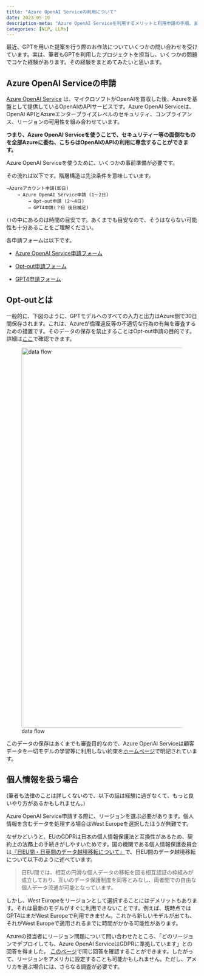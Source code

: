 ```yaml
---
title: "Azure OpenAI Serviceの利用について"
date: 2023-05-10
description-meta: "Azure OpenAI Serviceを利用するメリットと利用申請の手順、また個人情報を扱う場合の注意点についてまとめました"
categories: [NLP, LLMs]
---
```


最近、GPTを用いた提案を行う際のお作法についていくつかの問い合わせを受けています。実は、筆者もGPTを利用したプロジェクトを担当し、いくつかの問題でコケた経験があります。その経験をまとめてみたいと思います。

## Azure OpenAI Serviceの申請

[Azure OpenAI Service](https://azure.microsoft.com/ja-jp/products/cognitive-services/openai-service) は、マイクロソフトがOpenAIを買収した後、Azureを基盤として提供しているOpenAIのAPIサービスです。Azure OpenAI Serviceは、OpenAI APIとAzureエンタープライズレベルのセキュリティ、コンプライアンス、リージョンの可用性を組み合わせています。

**つまり、Azure OpenAI Serviceを使うことで、セキュリティー等の面倒なものを全部Azureに委ね、こちらはOpenAIのAPIの利用に専念することができます。**

Azure OpenAI Serviceを使うために、いくつかの事前準備が必要です。

その流れは以下です。階層構造は先決条件を意味しています。

```         
→Azureアカウント申請(即日)
    → Azure OpenAI Service申請 (1〜2日)
        → Opt-out申請 (2〜4日)
        → GPT4申請(？日 後日補足)
```

::: callout-caution
`()`の中にあるのは時間の目安です。あくまでも目安なので、そうはならない可能性も十分あることをご理解ください。
:::

各申請フォームは以下です。

-   [Azure OpenAI Service申請フォーム](https://customervoice.microsoft.com/Pages/ResponsePage.aspx?id=v4j5cvGGr0GRqy180BHbR7en2Ais5pxKtso_Pz4b1_xUOFA5Qk1UWDRBMjg0WFhPMkIzTzhKQ1dWNyQlQCN0PWcu)

-   [Opt-out申請フォーム](https://customervoice.microsoft.com/Pages/ResponsePage.aspx?id=v4j5cvGGr0GRqy180BHbR7en2Ais5pxKtso_Pz4b1_xURE01NDY1OUhBRzQ3MkQxMUhZSE1ZUlJKTiQlQCN0PW)

-   [GPT4申請フォーム](https://customervoice.microsoft.com/Pages/ResponsePage.aspx?id=v4j5cvGGr0GRqy180BHbR7en2Ais5pxKtso_Pz4b1_xURjE4QlhVUERGQ1NXOTlNT0w1NldTWjJCMSQlQCN0PWcu)

## Opt-outとは

一般的に、下図のように、GPTモデルへのすべての入力と出力はAzure側で30日間保存されます。これは、Azureが倫理違反等の不適切な行為の有無を審査するための措置です。そのデータの保存を禁止することはOpt-out申請の目的です。 詳細は[ここ](https://learn.microsoft.com/en-us/legal/cognitive-services/openai/data-privacy#can-a-customer-opt-out-of-the-logging-and-human-review-process)で確認できます。

![data flow](images/paste-1.png){fig-alt="data flow" width="1000"}

::: callout-note
このデータの保存はあくまでも審査目的なので、Azure OpenAI Serviceは顧客データを一切モデルの学習等に利用しない約束を[ホームページ](https://learn.microsoft.com/en-us/legal/cognitive-services/openai/data-privacy#is-customer-data-used-to-train-the-openai-models)で明記されています。
:::

## 個人情報を扱う場合

::: callout-caution
(筆者も法律のことは詳しくないので、以下の話は経験に過ぎなくて、もっと良いやり方があるかもしれません。)
:::

Azure OpenAI Service申請する際に、リージョンを選ぶ必要があります。個人情報を含むデータを処理する場合はWest Europeを選択したほうが無難です。 

なぜかどいうと、EUのGDPRは日本の個人情報保護法と互換性があるため、契約上の法務上の手続きがしやすいためです。国の機関である個人情報保護委員会は[『日EU間・日英間のデータ越境移転について』]( https://www.ppc.go.jp/enforcement/cooperation/cooperation/sougoninshou/index.html)で、日EU間のデータ越境移転について以下のように述べています。

> 日EU間では、相互の円滑な個人データの移転を図る相互認証の枠組みが成立しており、互いのデータ保護制度を同等とみなし、両者間での自由な個人データ流通が可能となっています。

しかし、West Europeをリージョンとして選択することにはデメリットもあります。それは最新のモデルがすぐに利用できないことです。例えば、現時点ではGPT4はまだWest Europeで利用できません。これから新しいモデルが出ても、それがWest Europeで適用されるまでに時間がかかる可能性があります。

::: callout-note
Azureの担当者にリージョン問題について問い合わせたところ、「どのリージョンでデプロイしても、Azure OpenAI ServiceはGDPRに準拠しています」との回答を得ました。 [このページ](https://learn.microsoft.com/en-us/answers/questions/1254112/has-microsoft-concluded-azure-open-ai-with-gdpr)で同じ回答を確認することができます。したがって、リージョンをアメリカに設定することも可能かもしれません。ただし、アメリカを選ぶ場合には、さらなる調査が必要です。
:::

